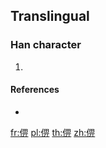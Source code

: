 ==Translingual==

===Han character===
{{Han char|rn=9|rad=人|as=08|sn=10|four=|canj=OWML|ids=⿰亻畀}}

# {{defn|Han|sort=人08}}

====References====
* {{Han ref|kx=0109.171|dkj=|dj=|hdz=|uh=346D|ud=13421|bh=|bd=}}

[[fr:㑭]]
[[pl:㑭]]
[[th:㑭]]
[[zh:㑭]]